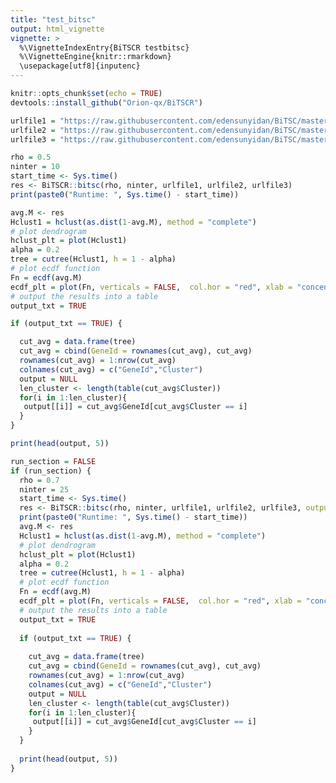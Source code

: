 ```yaml
---
title: "test_bitsc"
output: html_vignette
vignette: >
  %\VignetteIndexEntry{BiTSCR testbitsc}
  %\VignetteEngine{knitr::rmarkdown}
  \usepackage[utf8]{inputenc}
---
```


```r
knitr::opts_chunk$set(echo = TRUE)
devtools::install_github("Orion-qx/BiTSCR")
```

```r
urlfile1 = "https://raw.githubusercontent.com/edensunyidan/BiTSC/master/data/node_covariate_one.csv"
urlfile2 = "https://raw.githubusercontent.com/edensunyidan/BiTSC/master/data/node_covariate_two.csv"
urlfile3 = "https://raw.githubusercontent.com/edensunyidan/BiTSC/master/data/edge_one_two.csv"

```

```r
rho = 0.5
ninter = 10
start_time <- Sys.time()
res <- BiTSCR::bitsc(rho, ninter, urlfile1, urlfile2, urlfile3)
print(paste0("Runtime: ", Sys.time() - start_time))
```

```r
avg.M <- res
Hclust1 = hclust(as.dist(1-avg.M), method = "complete")
# plot dendrogram
hclust_plt = plot(Hclust1)
alpha = 0.2
tree = cutree(Hclust1, h = 1 - alpha)
# plot ecdf function
Fn = ecdf(avg.M)
ecdf_plt = plot(Fn, verticals = FALSE,  col.hor = "red", xlab = "concensus value", ylab = "empirical CDF", main = "", cex = 0.5)
# output the results into a table
output_txt = TRUE

if (output_txt == TRUE) {

  cut_avg = data.frame(tree)
  cut_avg = cbind(GeneId = rownames(cut_avg), cut_avg)
  rownames(cut_avg) = 1:nrow(cut_avg)
  colnames(cut_avg) = c("GeneId","Cluster")
  output = NULL
  len_cluster <- length(table(cut_avg$Cluster))
  for(i in 1:len_cluster){
   output[[i]] = cut_avg$GeneId[cut_avg$Cluster == i]
  }
}

print(head(output, 5))
```

```r
run_section = FALSE
if (run_section) {
  rho = 0.7
  ninter = 25
  start_time <- Sys.time()
  res <- BiTSCR::bitsc(rho, ninter, urlfile1, urlfile2, urlfile3, output_txt = TRUE)
  print(paste0("Runtime: ", Sys.time() - start_time))
  avg.M <- res
  Hclust1 = hclust(as.dist(1-avg.M), method = "complete")
  # plot dendrogram
  hclust_plt = plot(Hclust1)
  alpha = 0.2
  tree = cutree(Hclust1, h = 1 - alpha)
  # plot ecdf function
  Fn = ecdf(avg.M)
  ecdf_plt = plot(Fn, verticals = FALSE,  col.hor = "red", xlab = "concensus value", ylab = "empirical CDF", main = "", cex = 0.5)
  # output the results into a table
  output_txt = TRUE
  
  if (output_txt == TRUE) {
    
    cut_avg = data.frame(tree)
    cut_avg = cbind(GeneId = rownames(cut_avg), cut_avg)
    rownames(cut_avg) = 1:nrow(cut_avg)
    colnames(cut_avg) = c("GeneId","Cluster")
    output = NULL
    len_cluster <- length(table(cut_avg$Cluster))
    for(i in 1:len_cluster){
     output[[i]] = cut_avg$GeneId[cut_avg$Cluster == i]
    }
  }
  
  print(head(output, 5))
}
```
